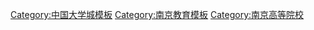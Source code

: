 {{Navbox
| title  = [[南京]][[江宁大学城]]
| name   = 江宁大学城
| style  = width:650px
| state  = collapsed
| list1  = [[东南大学]] - [[中国药科大学]] - [[南京航空航天大学]] - [[河海大学]] - [[南京医科大学]] - [[南京工程学院]] - [[南京交通职业技术学院]] - [[中国传媒大学南广学院]] - [[南京晓庄学院]] - [[金陵科技学院]] -  [[南京工程学院康尼学院]] - [[江苏经贸职业技术学院]] - [[江苏海事职业技术学院]] - [[正德职业技术学院]] - [[金陵协和神学院]] - [[南京旅游职业技术学院]] - [[南京中天专修学院]] - [[南京钟山外国语专修学院]]
}}
<noinclude>
[[Category:中国大学城模板]]
[[Category:南京教育模板]]
[[Category:南京高等院校]]
</noinclude>